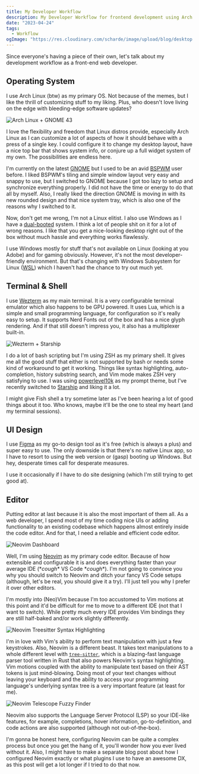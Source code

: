```yaml
---
title: My Developer Workflow
description: My Developer Workflow for frontend development using Arch Linux, Neovim and Wezterm.
date: "2023-04-24"
tags:
  - Workflow
ogImage: "https://res.cloudinary.com/scharde/image/upload/blog/desktop.png"
---
```


Since everyone's having a piece of their own, let's talk about my development workflow as a front-end web developer.

## Operating System

I use Arch Linux (btw) as my primary OS. Not because of the memes, but I like the thrill of customizing stuff to my liking. Plus, who doesn't love living on the edge with bleeding-edge software updates?

![Arch Linux + GNOME 43](https://res.cloudinary.com/scharde/image/upload/blog/desktop.png?width=1920&height=1080)

I love the flexibility and freedom that Linux distros provide, especially Arch Linux as I can customize a lot of aspects of how it should behave with a press of a single key. I could configure it to change my desktop layout, have a nice top bar that shows system info, or conjure up a full widget system of my own. The possibilities are endless here.

I'm currently on the latest [GNOME](https://www.gnome.org/) but I used to be an avid [BSPWM](https://github.com/baskerville/bspwm) user before. I liked BSPWM's tiling and simple window layout very easy and snappy to use, but I switched to GNOME because I got too lazy to setup and synchronize everything properly. I did not have the time or energy to do that all by myself. Also, I really liked the direction GNOME is moving in with its new rounded design and that nice system tray, which is also one of the reasons why I switched to it.

Now, don't get me wrong, I'm not a Linux elitist. I also use Windows as I have a [dual-booted](https://wiki.archlinux.org/title/Dual_boot_with_Windows) system. I think a lot of people shit on it for a lot of wrong reasons. I like that you get a nice-looking desktop right out of the box without much hassle and everything works flawlessly.

I use Windows mostly for stuff that's not available on Linux (looking at you Adobe) and for gaming obviously. However, it's not the most developer-friendly environment. But that's changing with Windows Subsystem for Linux ([WSL](https://learn.microsoft.com/en-us/windows/wsl/install)) which I haven't had the chance to try out much yet.

## Terminal & Shell

I use [Wezterm](https://github.com/wez/wezterm) as my main terminal. It is a very configurable terminal emulator which also happens to be GPU powered. It uses Lua, which is a simple and small programming language, for configuration so it's really easy to setup. It supports Nerd Fonts out of the box and has a nice glyph rendering. And if that still doesn't impress you, it also has a multiplexer built-in.

![Wezterm + Starship](https://res.cloudinary.com/scharde/image/upload/v1683105607/blog/starship_prompt.png?width=1920&height=1080)

I do a lot of bash scripting but I'm using ZSH as my primary shell. It gives me all the good stuff that either is not supported by bash or needs some kind of workaround to get it working. Things like syntax highlighting, auto-completion, history substring search, and Vim mode makes ZSH very satisfying to use. I was using [powerlevel10k](https://github.com/romkatv/powerlevel10k) as my prompt theme, but I've recently switched to [Starship](https://github.com/starship/starship) and liking it a lot.

I might give Fish shell a try sometime later as I've been hearing a lot of good things about it too. Who knows, maybe it'll be the one to steal my heart (and my terminal sessions).

## UI Design

I use [Figma](https://www.figma.com/) as my go-to design tool as it's free (which is always a plus) and super easy to use. The only downside is that there's no native Linux app, so I have to resort to using the web version or (gasp) booting up Windows. But hey, desperate times call for desperate measures.

I use it occasionally if I have to do site designing (which I'm still trying to get good at).

## Editor

Putting editor at last because it is also the most important of them all. As a web developer, I spend most of my time coding nice UIs or adding functionality to an existing codebase which happens almost entirely inside the code editor. And for that, I need a reliable and efficient code editor.

![Neovim Dashboard](https://res.cloudinary.com/scharde/image/upload/v1683105608/blog/neovim_dash.png?width=1920&height=1080)

Well, I'm using [Neovim](https://neovim.io/) as my primary code editor. Because of how extensible and configurable it is and does everything faster than your average IDE (\*_cough_\* VS Code \*_cough_\*). I'm not going to convince you why you should switch to Neovim and ditch your fancy VS Code setups (although, let's be real, you should give it a try). I'll just tell you why I prefer it over other editors.

I'm mostly into (Neo)Vim because I'm too accustomed to Vim motions at this point and it'd be difficult for me to move to a different IDE (not that I want to switch). While pretty much every IDE provides Vim bindings they are still half-baked and/or work slightly differently.

![Neovim Treesitter Syntax Highlighting](https://res.cloudinary.com/scharde/image/upload/v1683105608/blog/neovim_file.png?width=1920&height=1080)

I'm in love with Vim's ability to perform text manipulation with just a few keystrokes. Also, Neovim is a different beast. It takes text manipulations to a whole different level with [`tree-sitter`](https://github.com/tree-sitter/tree-sitter), which is a blazing-fast language parser tool written in Rust that also powers Neovim's syntax highlighting. Vim motions coupled with the ability to manipulate text based on their AST tokens is just mind-blowing. Doing most of your text changes without leaving your keyboard and the ability to access your programming language's underlying syntax tree is a very important feature (at least for me).

![Neovim Telescope Fuzzy Finder](https://res.cloudinary.com/scharde/image/upload/v1683105604/blog/neovim_telescope.png?width=1920&height=1080)

Neovim also supports the Language Server Protocol (LSP) so your IDE-like features, for example, completions, hover information, go-to-definition, and code actions are also supported (although not out-of-the-box).

I'm gonna be honest here, configuring Neovim can be quite a complex process but once you get the hang of it, you'll wonder how you ever lived without it. Also, I might have to make a separate blog post about how I configured Neovim exactly or what plugins I use to have an awesome DX, as this post will get a lot longer if I tried to do that now.
